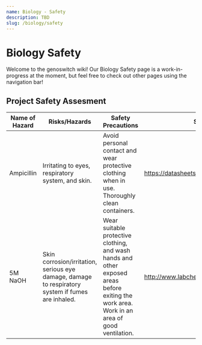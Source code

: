 ```yaml
---
name: Biology - Safety
description: TBD
slug: /biology/safety
---
```


# Biology Safety

Welcome to the genoswitch wiki! Our Biology Safety page is a work-in-progress at the moment, but feel free to check out other pages using the navigation bar!

## Project Safety Assesment

| Name of Hazard | Risks/Hazards                                     | Safety Precautions                                                                            | Source of Information                     |
| -------------- | ------------------------------------------------- | --------------------------------------------------------------------------------------------- | ----------------------------------------- |
| Ampicillin     | Irritating to eyes, respiratory system, and skin. | Avoid personal contact and wear protective clothing when in use. Thoroughly clean containers. | https://datasheets.scbt.com/sc-210812.pdf |
| 5M NaOH        | Skin corrosion/irritation, serious eye damage, damage to respiratory system if fumes are inhaled. | Wear suitable protective clothing, and wash hands and other exposed areas before exiting the work area. Work in an area of good ventilation. | http://www.labchem.com/tools/msds/msds/LC24450.pdf |
